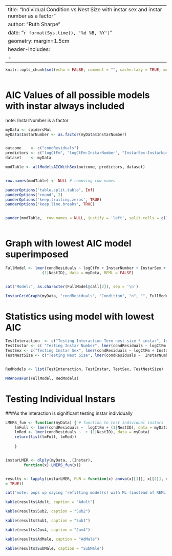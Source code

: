 

---
title: "Individual Condition vs Nest Size with instar sex and instar number as a factor"
author: "Ruth Sharpe"
date: "`r format(Sys.time(), '%d %B, %Y')`"
geometry: margin=1.5cm
header-includes:
    - \usepackage{caption}
---

\captionsetup[table]{labelformat=empty}

```{r include = FALSE}
knitr::opts_chunk$set(echo = FALSE, comment = "", cache.lazy = TRUE, message = FALSE)
	
```


AIC Values of all possible models with instar always included
====================

note: InstarNumber is a factor

```{r kable, results='asis',  echo = FALSE, warnings = FALSE, message = FALSE}

myData <- spidersMul
myData$InstarNumber <- as.factor(myData$InstarNumber)


outcome    <- c("condResiduals")
predictors <- c("logCtFm", "logCtFm:InstarNumber", "InstarSex:InstarNumber", "InstarSex:logCtFm")
dataset    <- myData

modTable <- allModelsAICWithSex(outcome, predictors, dataset)


row.names(modTable) <- NULL # removing row names

panderOptions('table.split.table', Inf)
panderOptions('round', 2)
panderOptions('keep.trailing.zeros', TRUE)
panderOptions('keep.line.breaks', TRUE)


pander(modTable,  row.names = NULL, justify = 'left', split.cells = c(1, 2, 61, 2))
	
```

\pagebreak


Graph with lowest AIC model superimposed
====================
 

```{r, fig.height=7, fig.width=13, message = FALSE}


FullModel <- lmer(condResiduals ~ logCtFm + InstarNumber + InstarSex + logCtFm:InstarNumber +
				(1|NestID), data = myData, REML = FALSE)


cat("Model:", as.character(FullModel@call[2]), sep = '\n')

InstarGridGraph(myData, "condResiduals", "Condition", "n", "", FullModel, same_y_axis = "y")

```




Statistics using model with lowest AIC
====================


```{r Stats, results = 'asis', echo = FALSE, comment = "", warning= FALSE }


TestInteraction  <- c("Testing Interaction Term nest size * instar", lmer(condResiduals ~ logCtFm + InstarNumber + InstarSex  + (1|NestID), data = myData, REML = FALSE))
TestInstar <- c( "Testing Instar Number", lmer(condResiduals ~ logCtFm + InstarSex + (1|NestID), data = myData, REML = FALSE))
TestSex <- c("Testing Instar Sex", lmer(condResiduals ~ logCtFm + InstarNumber +  + logCtFm:InstarNumber +  (1|NestID), data = myData, REML = FALSE))
TestNestSize <- c("Testing Nest Size", lmer(condResiduals ~  InstarNumber + InstarSex  + (1|NestID) , data = myData, REML = FALSE))


RedModels <- list(TestInteraction, TestInstar, TestSex, TestNestSize)

MRAnovaFun(FullModel, RedModels)

```
\pagebreak

Testing Individual Instars
====================
###As the interaction is significant testing instar individually



```{r IndInstars,  results='asis', echo = FALSE, comment = "", warning = FALSE}


LMERS_fun <- function(myData) { # function to test individual instars 	
    lmFull <- lmer(condResiduals ~  logCtFm + (1|NestID), data = myData)
    lmRed <- lmer(condResiduals ~  + (1|NestID), data = myData)
    return(list(lmFull, lmRed))
	
    }


instarLMER <- dlply(myData, .(Instar),        
		function(x) LMERS_fun(x))


results <- lapply(instarLMER, FUN = function(x) anova(x[[1]], x[[2]], refit
= TRUE))

cat("note: pops up saying 'refitting model(s) with ML (instead of REML)'", "but if make anova refit = FALSE results don't make sense", sep = '\n')

kable(results$Adult, caption = "Adult")

kable(results$Sub2, caption = "Sub2")

kable(results$Sub1, caption = "Sub1")

kable(results$Juv4, caption = "Juv4")

kable(results$AdMale, caption = "AdMale")

kable(results$SubMale, caption = "SubMale")
	
```

